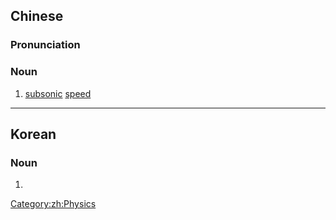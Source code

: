 {{also|亚音速}}
==Chinese==
{{zh-forms|s=亚音速|type=12}}
{{wikipedia|lang=zh}}

===Pronunciation===
{{zh-pron
|m=yàyīnsù
|cat=n
}}

===Noun===
{{zh-noun}}

# [[subsonic]] [[speed]]

----

==Korean==
{{ko-hanjatab|亞|音|速}}

===Noun===
{{ko-noun|hj|rv=|hangeul=아음속}}

# {{hanja form of|아음속|[[subsonic]] [[speed]]}}

[[Category:zh:Physics]]
